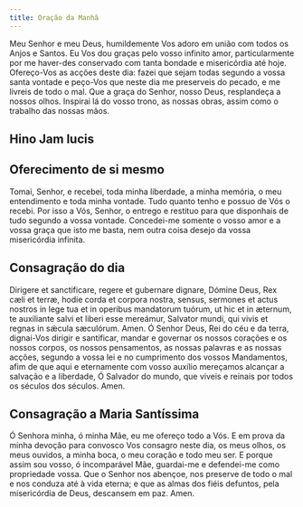 ```yaml
---
title: Oração da Manhã
---
```


Meu Senhor e meu Deus, humildemente Vos adoro em união com todos os Anjos e Santos. Eu Vos dou graças pelo vosso infinito amor, particularmente por me haver-des conservado com tanta bondade e misericórdia até hoje. Ofereço-Vos as acções deste dia: fazei que sejam todas segundo a vossa santa vontade e peço-Vos que neste dia me preserveis do pecado, e me livreis de todo o mal. Que a graça do Senhor, nosso Deus, resplandeça a nossos olhos. Inspirai lá do vosso trono, as nossas obras, assim como o trabalho das nossas mãos.


## Hino Jam lucis

<JamLucis />

## Oferecimento de si mesmo

Tomai, Senhor, e recebei, toda minha liberdade, a minha memória, o meu entendimento e toda minha vontade. Tudo quanto tenho e possuo de Vós o recebi. Por isso a Vós, Senhor, o entrego e restituo para que disponhais de tudo segundo a vossa vontade. Concedei-me somente o vosso amor e a vossa graça que isto me basta, nem outra coisa desejo da vossa misericórdia infinita.

## Consagração do dia

<div class="side-by-side not-content">
  <span>
    Dirigere et sanctificare, regere et gubernare dignare, Dómine Deus, Rex cæli
    et terræ, hodie corda et corpora nostra, sensus, sermones et actus nostros
    in lege tua et in operibus mandatorum tuórum, ut hic et in æternum, te
    auxiliante salvi et liberi esse mereámur, Salvator mundi, qui vivis et
    regnas in sǽcula sæculórum. Amen.
  </span>
  <span>
    Ó Senhor Deus, Rei do céu e da terra, dignai-Vos dirigir e santificar,
    mandar e governar os nossos corações e os nossos corpos, os nossos
    pensamentos, as nossas palavras e as nossas acções, segundo a vossa lei e no
    cumprimento dos vossos Mandamentos, afim de que aqui e eternamente com vosso
    auxílio mereçamos alcançar a salvação e a liberdade, Ó Salvador do mundo,
    que viveis e reinais por todos os séculos dos séculos. Amen.
  </span>
</div>

## Consagração a Maria Santíssima

Ó Senhora minha, ó minha Mãe, eu me ofereço todo a Vós. E em prova da minha devoção para convosco Vos consagro neste dia, os meus olhos, os meus ouvidos, a minha boca, o meu coração e todo meu ser. E porque assim sou vosso, ó incomparável Mãe, guardai-me e defendei-me como propriedade vossa. Que o Senhor nos abençoe, nos preserve de todo o mal e nos conduza até à vida eterna; e que as almas dos fiéis defuntos, pela misericórdia de Deus, descansem em paz. Amen.
